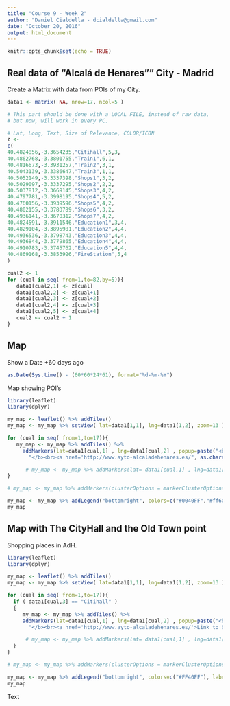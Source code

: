 ```yaml
---
title: "Course 9 - Week 2"
author: "Daniel Cialdella - dcialdella@gmail.com"
date: "October 20, 2016"
output: html_document
---
```


```r
knitr::opts_chunk$set(echo = TRUE)
```

## Real data of "Alcalá de Henares"" City - Madrid

Create a Matrix with data from POIs of my City.
```r
data1 <- matrix( NA, nrow=17, ncol=5 )

# This part should be done with a LOCAL FILE, instead of raw data,
# but now, will work in every PC.

# Lat, Long, Text, Size of Relevance, COLOR/ICON
z <- 
c( 
40.4824856,-3.3654235,"Citihall",5,3,
40.4862768,-3.3801755,"Train1",6,1,
40.4816673,-3.3931257,"Train2",3,1,
40.5043139,-3.3386647,"Train3",1,1,
40.5052149,-3.3337398,"Shops1",3,2,
40.5029097,-3.3337295,"Shops2",2,2,
40.5037812,-3.3669145,"Shops3",4,2,
40.4797781,-3.3998195,"Shops4",5,2,
40.4760156,-3.3939596,"Shops5",4,2,
40.4802155,-3.3783789,"Shops6",3,2,
40.4936141,-3.3670312,"Shops7",4,2,
40.4824591,-3.3911546,"Education1",3,4,
40.4829104,-3.3895981,"Education2",4,4,
40.4936536,-3.3798743,"Education3",4,4,
40.4936844,-3.3779865,"Education4",4,4,
40.4910783,-3.3745762,"Education5",4,4,
40.4869168,-3.3853926,"FireStation",5,4
)

cual2 <- 1
for (cual in seq( from=1,to=82,by=5)){
   data1[cual2,1] <- z[cual]
   data1[cual2,2] <- z[cual+1]
   data1[cual2,3] <- z[cual+2]
   data1[cual2,4] <- z[cual+3]
   data1[cual2,5] <- z[cual+4]
   cual2 <- cual2 + 1
}
```


## Map 
Show a Date +60 days ago
```r
as.Date(Sys.time() - (60*60*24*61), format="%d-%m-%Y")
```

Map showing POI's
```r
library(leaflet)
library(dplyr)

my_map <- leaflet() %>% addTiles() 
my_map <- my_map %>% setView( lat=data1[1,1], lng=data1[1,2], zoom=13 )

for (cual in seq( from=1,to=17)){
   my_map <- my_map %>% addTiles() %>% 
     addMarkers(lat=data1[cual,1] , lng=data1[cual,2] , popup=paste("<b>",as.character(data1[cual,3]),
       "</b><br><a href='http://www.ayto-alcaladehenares.es/", as.character(data1[cual,3]) ,".html'>Link to Site</a>" ))

      # my_map <- my_map %>% addMarkers(lat= data1[cual,1] , lng=data1[cual,2] , icon=data1[cual,3])
}

# my_map <- my_map %>% addMarkers(clusterOptions = markerClusterOptions() )

my_map <- my_map %>% addLegend("bottomright", colors=c("#0040FF","#ff60FF"), label=c("POIs","Others"), title="Alcalá de Henares")
my_map
```


## Map with The CityHall and the Old Town point
Shopping places in AdH.
```r
library(leaflet)
library(dplyr)

my_map <- leaflet() %>% addTiles() 
my_map <- my_map %>% setView( lat=data1[1,1], lng=data1[1,2], zoom=13 )

for (cual in seq( from=1,to=17)){
  if ( data1[cual,3] == "Citihall" )
  {
     my_map <- my_map %>% addTiles() %>% 
     addMarkers(lat=data1[cual,1] , lng=data1[cual,2] , popup=paste("<b>",as.character(data1[cual,3]),
       "</b><br><a href='http://www.ayto-alcaladehenares.es/'>Link to Site</a>" ))

      # my_map <- my_map %>% addMarkers(lat= data1[cual,1] , lng=data1[cual,2] , icon=data1[cual,3])
  }
}

# my_map <- my_map %>% addMarkers(clusterOptions = markerClusterOptions() )

my_map <- my_map %>% addLegend("bottomright", colors=c("#FF40FF"), label=c("CityHall"), title="Alcalá de Henares")
my_map
```


Text